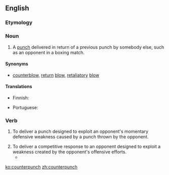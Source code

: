 ==English==

===Etymology===
{{prefix|counter|punch}}

===Noun===
{{en-noun|es}}

# A [[punch]] delivered in return of a previous punch by somebody else, such as an opponent in a boxing match.

====Synonyms====
*{{sense|punch in return of opponent's punch}} [[counterblow]], [[return]] [[blow]], [[retaliatory]] [[blow]]

====Translations====
{{trans-top|punch delivered in return of a previous punch by somebody else}}
* Finnish: {{t-|fi|vastaisku}}
{{trans-mid}}
* Portuguese: {{t-|pt|contragolpe|m}}
{{trans-bottom}}

===Verb===
{{en-verb|counterpunch|es}}

# {{context|boxing|lang=en}} To deliver a punch designed to exploit an opponent's momentary defensive weakness caused by a punch thrown by the opponent.
# To deliver a competitive response to an opponent designed to exploit a weakness created by the opponent's offensive efforts.
#*{{quote-news|year=2009|date=January 25|author=Christopher Clarey|title=Top-Seeded Jankovic Falls Without a Fight|work=New York Times|url=http://www.nytimes.com/2009/01/25/sports/othersports/25tennis.html|passage=She stands just a little over 5-foot-6, but her two-handed ground strokes off both wings, inspired by the four-time Australian Open champion Monica Seles , allow her to create sharp angles and '''counterpunching''' power.}}

[[ko:counterpunch]]
[[zh:counterpunch]]